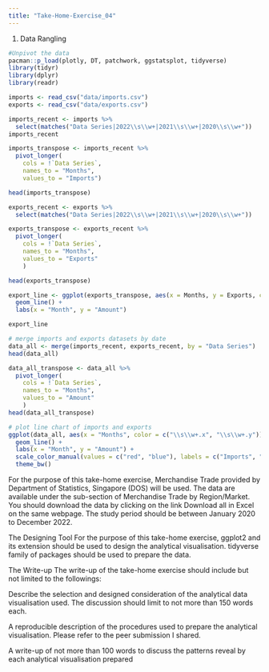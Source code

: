 ```yaml
---
title: "Take-Home-Exercise_04"
---
```


1.  Data Rangling

```r
#Unpivot the data
pacman::p_load(plotly, DT, patchwork, ggstatsplot, tidyverse)
library(tidyr)
library(dplyr)
library(readr)
```

```r
imports <- read_csv("data/imports.csv")
exports <- read_csv("data/exports.csv")
```

```r
imports_recent <- imports %>%
  select(matches("Data Series|2022\\s\\w+|2021\\s\\w+|2020\\s\\w+"))
imports_recent
```

```r
imports_transpose <- imports_recent %>% 
  pivot_longer(
    cols = !`Data Series`,
    names_to = "Months", 
    values_to = "Imports")

head(imports_transpose)
```

```r
exports_recent <- exports %>%
  select(matches("Data Series|2022\\s\\w+|2021\\s\\w+|2020\\s\\w+"))

exports_transpose <- exports_recent %>% 
  pivot_longer(
    cols = !`Data Series`,
    names_to = "Months", 
    values_to = "Exports"
    )

head(exports_transpose)
```

```r
export_line <- ggplot(exports_transpose, aes(x = Months, y = Exports, color = "Data Series")) +
  geom_line() +
  labs(x = "Month", y = "Amount")

export_line
```

```r

# merge imports and exports datasets by date
data_all <- merge(imports_recent, exports_recent, by = "Data Series")
head(data_all)
```

```r
data_all_transpose <- data_all %>% 
  pivot_longer(
    cols = !`Data Series`,
    names_to = "Months", 
    values_to = "Amount"
    )
head(data_all_transpose)
```

```r
# plot line chart of imports and exports
ggplot(data_all, aes(x = "Months", color = c("\\s\\w+.x", "\\s\\w+.y"))) +
  geom_line() +
  labs(x = "Month", y = "Amount") +
  scale_color_manual(values = c("red", "blue"), labels = c("Imports", "Exports")) +
  theme_bw()
```

For the purpose of this take-home exercise, Merchandise Trade provided by Department of Statistics, Singapore (DOS) will be used. The data are available under the sub-section of Merchandise Trade by Region/Market. You should download the data by clicking on the link Download all in Excel on the same webpage. The study period should be between January 2020 to December 2022.

The Designing Tool For the purpose of this take-home exercise, ggplot2 and its extension should be used to design the analytical visualisation. tidyverse family of packages should be used to prepare the data.

The Write-up The write-up of the take-home exercise should include but not limited to the followings:

Describe the selection and designed consideration of the analytical data visualisation used. The discussion should limit to not more than 150 words each.

A reproducible description of the procedures used to prepare the analytical visualisation. Please refer to the peer submission I shared.

A write-up of not more than 100 words to discuss the patterns reveal by each analytical visualisation prepared
